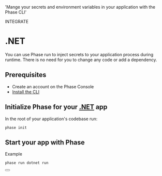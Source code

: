
  'Mange your secrets and environment variables in your application with the Phase CLI'

<Tag variant="small">INTEGRATE</Tag>

# .NET

You can use Phase run to inject secrets to your application process during runtime. There is no need for you to change any code or add a dependency.

## Prerequisites

- Create an account on the Phase Console
- [Install the CLI](/cli)

## Initialize Phase for your [.NET](https://dotnet.microsoft.com) app

In the root of your application's codebase run:

```fish
phase init
```

## Start your app with Phase

Example

```fish
phase run dotnet run
```

<div className="not-prose">
  <Button
    href="https://learn.microsoft.com/en-us/dotnet/core/tools/dotnet-environment-variables"
    variant="text"
    arrow="right"
    children=".NET Docs"
  />
</div>
